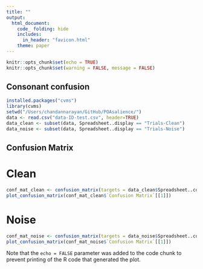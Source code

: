 ```yaml
---
title: ""
output: 
  html_document:
    code_ folding: hide
    includes:
      in_header: "favicon.html"
    theme: paper
---
```


```r
knitr::opts_chunk$set(echo = TRUE)
knitr::opts_chunk$set(warning = FALSE, message = FALSE)
```

## Consonant confusion


```r
installed.packages("cvms")
library(cvms)
setwd("/Users/chandannarayan/GitHub/POAsalience/")
data <- read.csv("data-ID-test.csv", header=TRUE)
data_clean <- subset(data, Spreadsheet..display == "Trials-Clean")
data_noise <- subset(data, Spreadsheet..display == "Trials-Noise")
```

## Confusion Matrix

# Clean

```r
conf_mat_clean <- confusion_matrix(targets = data_clean$Spreadsheet..cons, predictions = data_clean$Response)
plot_confusion_matrix(conf_mat_clean$`Confusion Matrix`[[1]])

```

# Noise
```r
conf_mat_noise <- confusion_matrix(targets = data_noise$Spreadsheet..cons, predictions = data_noise$Response)
plot_confusion_matrix(conf_mat_noise$`Confusion Matrix`[[1]])
```

Note that the `echo = FALSE` parameter was added to the code chunk to prevent printing of the R code that generated the plot.
